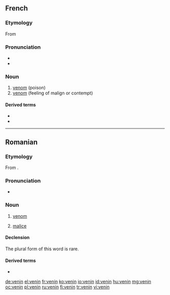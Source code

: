 ==French==

===Etymology===
From {{etyl|la|fr}} {{term|venenum|lang=la}}

===Pronunciation===
* {{IPA|/və.nɛ̃/|lang=fr}}
* {{audio|Fr-venin.ogg|Audio}}

===Noun===
{{fr-noun|m}}

# [[venom]] (poison)
# [[venom]] (feeling of malign or contempt)

====Derived terms====
* {{l|fr|vénéneux}}
* {{l|fr|venimeux}}

----

==Romanian==

===Etymology===
From {{etyl|la|ro}} {{term|venenum|lang=la}}.

===Pronunciation===
* {{IPA|[veˈnin]|lang=ro}}

===Noun===
{{ro-noun|n|veninuri}}

# [[venom]]
# {{figuratively}} [[malice]]

====Declension====
The plural form of this word is rare.
{{ro-noun-inv|gend=n|def=veninul|gd=veninului}}

====Derived terms====
* {{l|ro|veninos}}

[[de:venin]]
[[el:venin]]
[[fr:venin]]
[[ko:venin]]
[[io:venin]]
[[id:venin]]
[[hu:venin]]
[[mg:venin]]
[[oc:venin]]
[[pl:venin]]
[[ru:venin]]
[[fi:venin]]
[[tr:venin]]
[[vi:venin]]